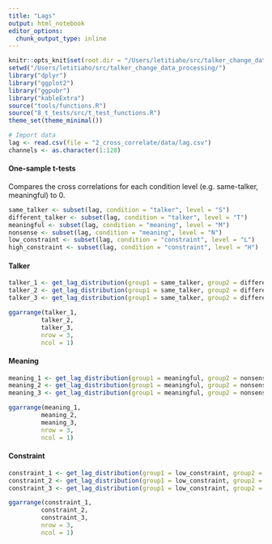 ```yaml
---
title: "Lags"
output: html_notebook
editor_options: 
  chunk_output_type: inline
---
```


```r
knitr::opts_knit$set(root.dir = "/Users/letitiaho/src/talker_change_data_processing/")
setwd("/Users/letitiaho/src/talker_change_data_processing/")
library("dplyr")
library("ggplot2")
library("ggpubr")
library("kableExtra")
source("tools/functions.R")
source("8_t_tests/src/t_test_functions.R")
theme_set(theme_minimal())  
```

```r
# Import data
lag <- read.csv(file = "2_cross_correlate/data/lag.csv")
channels <- as.character(1:128)
```

#### One-sample t-tests

Compares the cross correlations for each condition level (e.g. same-talker, meaningful) to 0.

```r
same_talker <- subset(lag, condition = "talker", level = "S")
different_talker <- subset(lag, condition = "talker", level = "T")
meaningful <- subset(lag, condition = "meaning", level = "M")
nonsense <- subset(lag, condition = "meaning", level = "N")
low_constraint <- subset(lag, condition = "constraint", level = "L")
high_constraint <- subset(lag, condition = "constraint", level = "H")
```

#### Talker

```r
talker_1 <- get_lag_distribution(group1 = same_talker, group2 = different_talker, labels = c("same_talker", "different_talker"), channel = 1)
talker_2 <- get_lag_distribution(group1 = same_talker, group2 = different_talker, labels = c("same_talker", "different_talker"), channel = 2)
talker_3 <- get_lag_distribution(group1 = same_talker, group2 = different_talker, labels = c("same_talker", "different_talker"), channel = 3)

ggarrange(talker_1,
         talker_2,
         talker_3,
         nrow = 3,
         ncol = 1)
```

#### Meaning

```r
meaning_1 <- get_lag_distribution(group1 = meaningful, group2 = nonsense, labels = c("meaningful", "nonsense"), channel = 1)
meaning_2 <- get_lag_distribution(group1 = meaningful, group2 = nonsense, labels = c("meaningful", "nonsense"), channel = 2)
meaning_3 <- get_lag_distribution(group1 = meaningful, group2 = nonsense, labels = c("meaningful", "nonsense"), channel = 3)

ggarrange(meaning_1,
         meaning_2,
         meaning_3,
         nrow = 3,
         ncol = 1)
```

#### Constraint

```r
constraint_1 <- get_lag_distribution(group1 = low_constraint, group2 = high_constraint, labels = c("low constraint", "high constraint"), channel = 1)
constraint_2 <- get_lag_distribution(group1 = low_constraint, group2 = high_constraint, labels = c("low constraint", "high constraint"), channel = 2)
constraint_3 <- get_lag_distribution(group1 = low_constraint, group2 = high_constraint, labels = c("low constraint", "high constraint"), channel = 3)

ggarrange(constraint_1,
         constraint_2,
         constraint_3,
         nrow = 3,
         ncol = 1)
```

